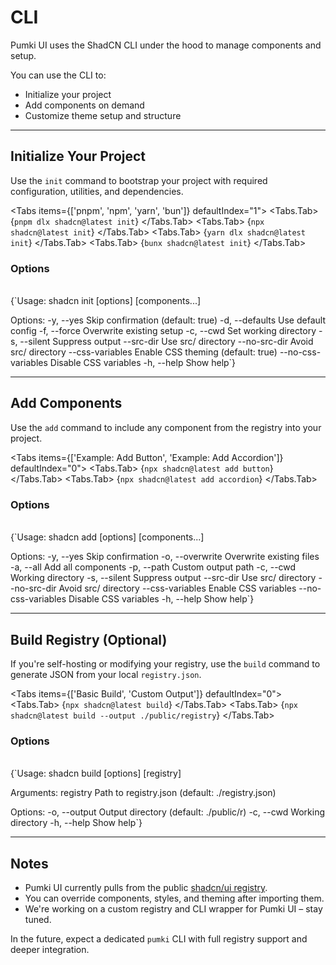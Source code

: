 
# CLI

<Callout>Pumki UI uses the ShadCN CLI under the hood to manage components and setup.</Callout>

You can use the CLI to:

- Initialize your project
- Add components on demand
- Customize theme setup and structure

---

## Initialize Your Project

Use the `init` command to bootstrap your project with required configuration, utilities, and dependencies.

<Tabs items={['pnpm', 'npm', 'yarn', 'bun']} defaultIndex="1">
  <Tabs.Tab>
    <CodeBlock language="bash">
      {`pnpm dlx shadcn@latest init`}
    </CodeBlock>
  </Tabs.Tab>
  <Tabs.Tab>
    <CodeBlock language="bash">
      {`npx shadcn@latest init`}
    </CodeBlock>
  </Tabs.Tab>
  <Tabs.Tab>
    <CodeBlock language="bash">
      {`yarn dlx shadcn@latest init`}
    </CodeBlock>
  </Tabs.Tab>
  <Tabs.Tab>
    <CodeBlock language="bash">
      {`bunx shadcn@latest init`}
    </CodeBlock>
  </Tabs.Tab>
</Tabs>

### Options

<br />

<CodeBlock language="bash">
{`Usage: shadcn init [options] [components...]

Options:
  -y, --yes              Skip confirmation (default: true)
  -d, --defaults         Use default config
  -f, --force            Overwrite existing setup
  -c, --cwd <cwd>        Set working directory
  -s, --silent           Suppress output
  --src-dir              Use src/ directory
  --no-src-dir           Avoid src/ directory
  --css-variables        Enable CSS theming (default: true)
  --no-css-variables     Disable CSS variables
  -h, --help             Show help`}
</CodeBlock>

---

## Add Components

Use the `add` command to include any component from the registry into your project.

<Tabs items={['Example: Add Button', 'Example: Add Accordion']} defaultIndex="0">
  <Tabs.Tab>
    <CodeBlock language="bash">
      {`npx shadcn@latest add button`}
    </CodeBlock>
  </Tabs.Tab>
  <Tabs.Tab>
    <CodeBlock language="bash">
      {`npx shadcn@latest add accordion`}
    </CodeBlock>
  </Tabs.Tab>
</Tabs>

### Options

<br />

<CodeBlock language="bash">
{`Usage: shadcn add [options] [components...]

Options:
  -y, --yes              Skip confirmation
  -o, --overwrite        Overwrite existing files
  -a, --all              Add all components
  -p, --path <path>      Custom output path
  -c, --cwd <cwd>        Working directory
  -s, --silent           Suppress output
  --src-dir              Use src/ directory
  --no-src-dir           Avoid src/ directory
  --css-variables        Enable CSS variables
  --no-css-variables     Disable CSS variables
  -h, --help             Show help`}
</CodeBlock>

---

## Build Registry (Optional)

If you're self-hosting or modifying your registry, use the `build` command to generate JSON from your local `registry.json`.

<Tabs items={['Basic Build', 'Custom Output']} defaultIndex="0">
  <Tabs.Tab>
    <CodeBlock language="bash">
      {`npx shadcn@latest build`}
    </CodeBlock>
  </Tabs.Tab>
  <Tabs.Tab>
    <CodeBlock language="bash">
      {`npx shadcn@latest build --output ./public/registry`}
    </CodeBlock>
  </Tabs.Tab>
</Tabs>

### Options

<br />

<CodeBlock language="bash">
{`Usage: shadcn build [options] [registry]

Arguments:
  registry               Path to registry.json (default: ./registry.json)

Options:
  -o, --output <path>    Output directory (default: ./public/r)
  -c, --cwd <cwd>        Working directory
  -h, --help             Show help`}
</CodeBlock>

---

## Notes

- Pumki UI currently pulls from the public [shadcn/ui registry](https://github.com/shadcn-ui/ui).
- You can override components, styles, and theming after importing them.
- We're working on a custom registry and CLI wrapper for Pumki UI – stay tuned.

<Callout type="info">In the future, expect a dedicated `pumki` CLI with full registry support and deeper integration.</Callout>

